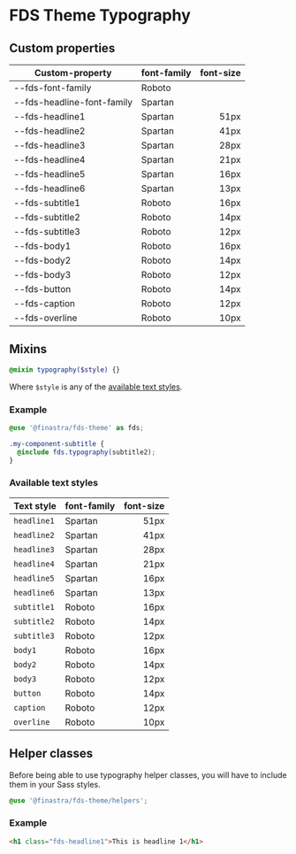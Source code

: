 # FDS Theme Typography

<Meta title="Guide/Typography" />

## Custom properties

| Custom-property            | font-family | font-size |
| -------------------------- | ----------- | --------: |
| --fds-font-family          | Roboto      |           |
| --fds-headline-font-family | Spartan     |           |
| --fds-headline1            | Spartan     |      51px |
| --fds-headline2            | Spartan     |      41px |
| --fds-headline3            | Spartan     |      28px |
| --fds-headline4            | Spartan     |      21px |
| --fds-headline5            | Spartan     |      16px |
| --fds-headline6            | Spartan     |      13px |
| --fds-subtitle1            | Roboto      |      16px |
| --fds-subtitle2            | Roboto      |      14px |
| --fds-subtitle3            | Roboto      |      12px |
| --fds-body1                | Roboto      |      16px |
| --fds-body2                | Roboto      |      14px |
| --fds-body3                | Roboto      |      12px |
| --fds-button               | Roboto      |      14px |
| --fds-caption              | Roboto      |      12px |
| --fds-overline             | Roboto      |      10px |

## Mixins

```SCSS
@mixin typography($style) {}
```

Where `$style` is any of the [available text styles](#available-text-styles).

### Example

```SCSS
@use '@finastra/fds-theme' as fds;

.my-component-subtitle {
  @include fds.typography(subtitle2);
}
```

### Available text styles

| Text style  | font-family | font-size |
| ----------- | ----------- | --------: |
| `headline1` | Spartan     |      51px |
| `headline2` | Spartan     |      41px |
| `headline3` | Spartan     |      28px |
| `headline4` | Spartan     |      21px |
| `headline5` | Spartan     |      16px |
| `headline6` | Spartan     |      13px |
| `subtitle1` | Roboto      |      16px |
| `subtitle2` | Roboto      |      14px |
| `subtitle3` | Roboto      |      12px |
| `body1`     | Roboto      |      16px |
| `body2`     | Roboto      |      14px |
| `body3`     | Roboto      |      12px |
| `button`    | Roboto      |      14px |
| `caption`   | Roboto      |      12px |
| `overline`  | Roboto      |      10px |

## Helper classes

Before being able to use typography helper classes, you will have to include them in your Sass styles.

```SCSS
@use '@finastra/fds-theme/helpers';
```

### Example

```HTML
<h1 class="fds-headline1">This is headline 1</h1>
```
